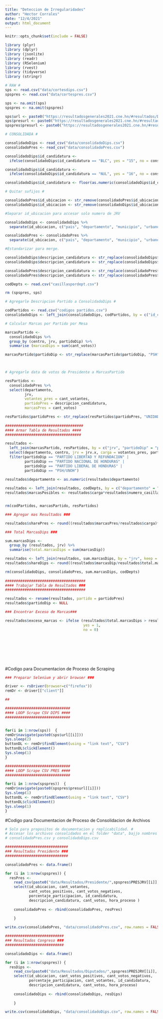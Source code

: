 ```yaml
---
title: "Deteccion de Irregularidades"
author: "Hector Corrales"
date: "12/4/2021"
output: html_document
---
```


```r
knitr::opts_chunk$set(include = FALSE)

library (plyr)
library (dplyr)
library (jsonlite)
library (readr)
library (RSelenium)
library (rvest)
library (tidyverse)
library (stringr)

```


```r

# RAW #
sps <- read.csv("data/cortesdips.csv")
spspres <- read.csv("data/cortespres.csv")

sps <- na.omit(sps)
spspres <- na.omit(spspres)

sps$url <- paste0("https://resultadosgenerales2021.cne.hn/#resultados/DIP/", sps$JRV)
sps$presurl <- paste0("https://resultadosgenerales2021.cne.hn/#resultados/PRE/", sps$PRESJRV, "_PRE/")  
spspres$presurl <- paste0("https://resultadosgenerales2021.cne.hn/#resultados/PRE/", spspres$PRESJRV, "_PRE") 

# CONSOLIDADA #

consolidadoDips <- read_csv("data/consolidadoDips.csv")
consolidadoPres <- read_csv("data/consolidadoPres.csv")

consolidadoDips$id_candidatura <- 
  ifelse(consolidadoDips$id_candidatura == "BLC", yes = "15", no = consolidadoDips$id_candidatura)

consolidadoDips$id_candidatura <-
  ifelse(consolidadoDips$id_candidatura == "NUL", yes = "16", no = consolidadoDips$id_candidatura)

consolidadoDips$id_candidatura <- floor(as.numeric(consolidadoDips$id_candidatura))

# Quitar sufijos #

consolidadoPres$id_ubicacion <- str_remove(consolidadoPres$id_ubicacion, "_PRE")
consolidadoDips$id_ubicacion <- str_remove(consolidadoDips$id_ubicacion, "_DIP")

#Separar id_ubicacion para accesar solo numero de JRV

consolidadoDips <- consolidadoDips %>%
  separate(id_ubicacion, c("pais", "departamento", "municipio", "urbano", "centro", "jrv"))

consolidadoPres <- consolidadoPres %>%
  separate(id_ubicacion, c("pais", "departamento", "municipio", "urbano", "centro", "jrv"))

#Estandarizar para merge.

consolidadoDips$descripcion_candidatura <- str_replace(consolidadoDips$descripcion_candidatura, "Voto en BLANCO", "Blanco")
consolidadoDips$descripcion_candidatura <- str_replace(consolidadoDips$descripcion_candidatura, "Voto NULOS", "Blanco")#

consolidadoPres$descripcion_candidatura <- str_replace(consolidadoPres$descripcion_candidatura, "Votos NULOS", "Nulos")
consolidadoPres$descripcion_candidatura <- str_replace(consolidadoPres$descripcion_candidatura, "Voto en BLANCO", "Blancos")

codDepts <- read.csv("casillaspordept.csv")

rm (spspres, sps)

```


```r

# Agregarle Descripcion Partido a ConsolidadoDips #

codPartidos <- read.csv("codigos partidos.csv")
consolidadoDips <- left_join(consolidadoDips, codPartidos, by = c("id_candidatura" = "id_partidoDip"))

# Calcular Marcas por Partido por Mesa

marcasPartido <- 
  consolidadoDips %>% 
  group_by (centro, jrv, partidoDip) %>%
  summarise (marcasDips = sum(cant_votos))

marcasPartido$partidoDip <- str_replace(marcasPartido$partidoDip, "PSH", "PSH/UNOH")
  


# Agregarle data de votos de Presidente a MarcasPartido

resPartidos <- 
  consolidadoPres %>%
  select(departamento,
         jrv, 
         votantes_pres = cant_votantes,
         partidoPres = descripcion_candidatura,
         marcasPres = cant_votos)

resPartidos$partidoPres <- str_replace(resPartidos$partidoPres, "UNIDAD NACIONAL OPOSITORA DE HONDURAS", "PSH/UNOH")
         
####################################
#### Armar Tabla de Resultados ####
###################################

resultados <- 
  left_join(marcasPartido, resPartidos, by = c("jrv", "partidoDip" = "partidoPres"), keep = TRUE) %>%
  select(departamento, centro, jrv = jrv.x, carga = votantes_pres, partidoPres, marcasPres, partidoDip, marcasDip = marcasDips) %>%
  filter(partidoDip == "PARTIDO LIBERTAD Y REFUNDACION" | 
         partidoDip == "PARTIDO NACIONAL DE HONDURAS" |
         partidoDip == "PARTIDO LIBERAL DE HONDURAS" |
         partidoDip == "PSH/UNOH")

resultados$departamento <- as.numeric(resultados$departamento)
 
resultados <- left_join(resultados, codDepts, by = c("departamento" = "id_departamento"), keep = FALSE)
resultados$marcasPosibles <- resultados$carga*resultados$numero_casillas


rm(codPartidos, marcasPartido, resPartidos)

### Agregar mas Resultados ###

resultados$sharePres <- round((resultados$marcasPres/resultados$carga)*100, 1)

### Total MarcasDips ###

sum.marcasDips <- 
  group_by (resultados, jrv) %>%
  summarise(total.marcasDips = sum(marcasDip))

resultados <- left_join(resultados, sum.marcasDips, by = "jrv", keep = FALSE)
resultados$shareDips <- round((resultados$marcasDip/resultados$total.marcasDips)*100, 1)

rm(consolidadoDips, consolidadoPres, sum.marcasDips, codDepts)
  
#####################################
#### Trabajar Tabla de Resultados ###
#####################################

resultados <- rename(resultados, partido = partidoPres)
resultados$partidoDip <- NULL

### Encontrar Exceso de Marcas###

resultados$exceso_marcas <- ifelse (resultados$total.marcasDips > resultados$marcasPosibles,
                                    yes = 1,
                                    no = 0)









```









#Codigo para Documentacion de Proceso de Scraping
  
  ```r

### Preparar Selenium y abrir browser ###

driver <- rsDriver(browser=c("firefox"))
remDr <- driver[["client"]]

##

##############################
#### LOOP Scrape CSV DIPS ####
##############################


for(i in 1:nrow(sps))  {
  remDr$navigate(paste0(sps$url[[i]]))
  Sys.sleep(2)
  buttonDL <- remDr$findElement(using = "link text", "CSV")
  buttonDL$clickElement()
  Sys.sleep(1)
}

##############################
#### LOOP Scrape CSV PRES ####
##############################

for(i in 1:nrow(spspres))  {
  remDr$navigate(paste0(spspres$presurl[[i]]))
  Sys.sleep(1)
  buttonDL <- remDr$findElement(using = "link text", "CSV")
  buttonDL$clickElement()
  Sys.sleep(1)
}


```


#Codigo para Documentacion de Proceso de Consolidacion de Archivos

```r

# Solo para propositos de documentacion y replicabilidad. #
# Accesar los archivos consolidados en el folder "data", bajjo nombres 
# consolidadoPres.csv y consolidadoDips.csv

#############################
### Resultados Presidente ###
#############################

consolidadoPres <- data.frame()

for (i in 1:nrow(spspres)) {
  resPres <- 
    read_csv(paste0("data/Resultados/Presidente/",spspres$PRESJRV[[i]], "_PRE_PRE.csv" )) %>%
    select(id_ubicacion, cant_votantes, 
           cant_votos_positivos, cant_votos_negativos, 
           porcentaje_participacion, id_candidatura, 
           descripcion_candidatura, cant_votos, hora_proceso )
  
    consolidadoPres <- rbind(consolidadoPres, resPres) 
    
    }

write.csv(consolidadoPres, "data/consolidadoPres.csv", row.names = FALSE)

###########################
### Resultados Congreso ###
###########################

consolidadoDips <- data.frame()

for (i in 1:nrow(spspres)) {
  resDips <- 
    read_csv(paste0("data/Resultados/Diputados/",spspres$PRESJRV[[i]], "_DIP_DIP.csv" )) %>%
    select(id_ubicacion, cant_votos_positivos, cant_votos_negativos,
           porcentaje_participacion, cant_votantes, id_candidatura,
           descripcion_candidatura, cant_votos, hora_proceso)
  
    consolidadoDips <- rbind(consolidadoDips, resDips)
    
    }

write.csv(consolidadoDips, "data/consolidadoDips.csv", row.names = FALSE)


```

